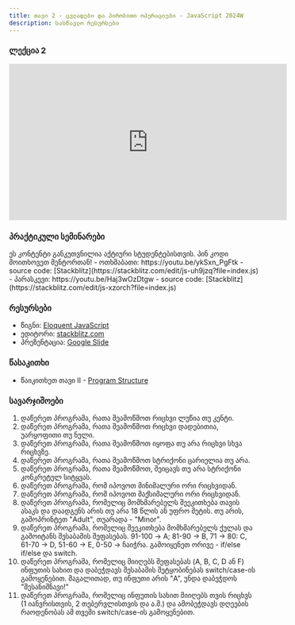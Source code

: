 ```yaml
---
title: თავი 2 - ცვლადები და პირობითი ოპერაციები - JavaScript 2024W
description: სასწავლო რესურსები
---
```


### ლექცია 2

<iframe
  width="560"
  height="315"
  src="https://www.youtube.com/embed/s7YkAy6Wl3c?si=zolGu3edN0pbBSqD"
  title="YouTube video player"
  frameborder="0"
  allow="accelerometer; autoplay; clipboard-write; encrypted-media; gyroscope; picture-in-picture; web-share"
  allowFullScreen
></iframe>

### პრაქტიკული სემინარები

<Card>
  <PinCodeProtectedContent>
    <Locked>
      ეს კონტენტი განკუთვნილია აქტიური სტუდენტებისთვის. პინ კოდი მოითხოვეთ
      მენტორთან!
    </Locked>
    <Unlocked>
      - ოთხშაბათი: https://youtu.be/ykSxn_PgFtk - source code:
      [Stackblitz](https://stackblitz.com/edit/js-uh9jzq?file=index.js) -
      პარასკევი: https://youtu.be/Haj3wOzDtgw - source code:
      [Stackblitz](https://stackblitz.com/edit/js-xzorch?file=index.js)
    </Unlocked>
  </PinCodeProtectedContent>
</Card>

### რესურსები

- წიგნი: [Eloquent JavaScript](https://eloquentjavascript.net/)
- ედიტორი: [stackblitz.com](https://stackblitz.com)
- პრეზენტაცია: [Google Slide](https://docs.google.com/presentation/d/10atrkNkQr0JkEKnxLcigPvaMe0GCphBH7OW8nAEixfg/edit?usp=sharing)

### წასაკითხი

- წაიკითხეთ თავი II - [Program Structure](https://eloquentjavascript.net/02_program_structure.html)

### სავარჯიშოები

1. დაწერეთ პროგრამა, რათა შეამოწმოთ რიცხვი ლუწია თუ კენტი.
2. დაწერეთ პროგრამა, რათა შეამოწმოთ რიცხვი დადებითია, უარყოფითი თუ ნული.
3. დაწერეთ პროგრამა, რათა შეამოწმოთ იყოფა თუ არა რიცხვი სხვა რიცხვზე.
4. დაწერეთ პროგრამა, რათა შეამოწმოთ სტრიქონი ცარიელია თუ არა.
5. დაწერეთ პროგრამა, რათა შეამოწმოთ, შეიცავს თუ არა სტრიქონი კონკრეტულ სიტყვას.
6. დაწერეთ პროგრამა, რომ იპოვოთ მინიმალური ორი რიცხვიდან.
7. დაწერეთ პროგრამა, რომ იპოვოთ მაქსიმალური ორი რიცხვიდან.
8. დაწერეთ პროგრამა, რომელიც მომხმარებელს შეეკითხება თავის ასაკს და დაადგენს არის თუ არა 18 წლის ან უფრო მეტის. თუ არის, გამოპრინტეთ "Adult", თუარადა - "Minor".
9. დაწერეთ პროგრამა, რომელიც შეეკითხება მომხმარებელს ქულას და გამოიტანს შესაბამის შეფასებას. 91-100 -> A; 81-90 -> B, 71 -> 80: C, 61-70 -> D, 51-60 -> E, 0-50 -> ჩაიჭრა. გამოიყენეთ ორივე - if/else if/else და switch.
10. დაწერეთ პროგრამა, რომელიც მიიღებს შეფასებას (A, B, C, D ან F) ინფუთის სახით და დაბეჭდავს შესაბამის შეტყობინებას switch/case-ის გამოყენებით. მაგალითად, თუ ინფუთი არის "A", უნდა დაბეჭდოს "შესანიშნავი!"
11. დაწერეთ პროგრამა, რომელიც ინფუთის სახით მიიღებს თვის რიცხვს (1 იანვრისთვის, 2 თებერვლისთვის და ა.შ.) და ამობეჭდავს დღეების რაოდენობას ამ თვეში switch/case-ის გამოყენებით.
